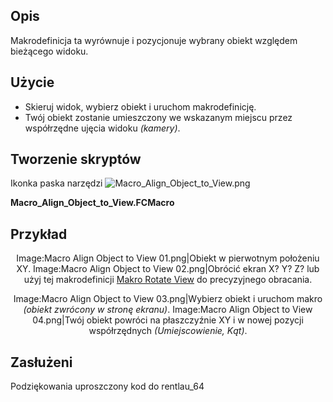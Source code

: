 <languages/>

{{Macro/pl
|Name=Macro Align Object to View
|Icon=Macro_Align_Object_to_View.png
|Description=Makrodefinicja ta ustawia wybrany obiekt względem bieżącego widoku.
|Author=Mario52
|Version=0.1
|Date=2015-01-16
|FCVersion=Wszystkie
|Download=[https://wiki.freecad.org/images/f/f4/Macro_Align_Object_to_View.png ToolBar Icon]
|SeeAlso=[[File:FCCamera 00.png|32px|FCCamera]] [[Macro_FCCamera/pl|Makro FCCamera]]
}}

<span id="Description"></span>
==Opis==

Makrodefinicja ta wyrównuje i pozycjonuje wybrany obiekt względem bieżącego widoku.

<span id="Usage"></span>
==Użycie==

* Skieruj widok, wybierz obiekt i uruchom makrodefinicję.
* Twój obiekt zostanie umieszczony we wskazanym miejscu przez współrzędne ujęcia widoku ''(kamery)''.

<span id="Script"></span>
==Tworzenie skryptów==

Ikonka paska narzędzi [[Image:Macro_Align_Object_to_View.png]] 

'''Macro_Align_Object_to_View.FCMacro'''

{{MacroCode|code=
# This macro place your object selected to the position ActiveView (camera)
# extact FCCamera
# 16/01/2015

__title__  ="Align Object to View"
__author__ = "Mario52"
__date__   = "16/01/2015"
__version__= "0.1"

import pivy
from pivy import coin

sel = FreeCADGui.Selection.getSelection()
Nameelement = sel[0].Name
App.Console.PrintMessage(str(Nameelement)+"\n")

pl = FreeCAD.Placement()
pl.Rotation = FreeCADGui.ActiveDocument.ActiveView.getCameraOrientation()
pl.Base = FreeCAD.Vector(0.0,0.0,0.0)

App.ActiveDocument.getObject(Nameelement).Placement=pl

}}

<span id="Example"></span>
==Przykład==

<center>
<gallery widths="300" heights="200" perrow="2">
Image:Macro Align Object to View 01.png|Obiekt w pierwotnym położeniu XY.
Image:Macro Align Object to View 02.png|Obrócić ekran X? Y? Z? lub użyj tej makrodefinicji [[Macro_Rotate_View/pl|Makro Rotate View]] do precyzyjnego obracania.
</gallery>
</center>

<center>
<gallery widths="300" heights="200" perrow="2">
Image:Macro Align Object to View 03.png|Wybierz obiekt i uruchom makro ''(obiekt zwrócony w stronę ekranu)''.
Image:Macro Align Object to View 04.png|Twój obiekt powróci na płaszczyźnie XY i w nowej pozycji współrzędnych ''(Umiejscowienie, Kąt)''.
</gallery>
</center>

<span id="Credits"></span>
==Zasłużeni==

Podziękowania uproszczony kod do rentlau_64
